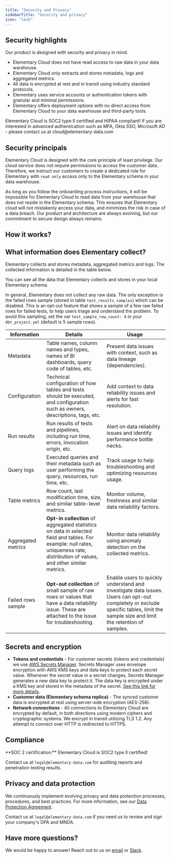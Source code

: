 ```yaml
---
title: "Security and Privacy"
sidebarTitle: "Security and privacy"
icon: "lock"
---
```





## Security highlights

Our product is designed with security and privacy in mind.

- Elementary Cloud does not have read access to raw data in your data warehouse.
- Elementary Cloud only extracts and stores metadata, logs and aggregated metrics.
- All data is encrypted at rest and in transit using industry standard protocols.
- Elementary uses service accounts or authentication tokens with granular and minimal permissions.
- Elementary offers deployment options with no direct access from Elementary Cloud to your data warehouse and third-party tools.

<Check>
  Elementary Cloud is SOC2 type II certified and HIPAA compliant!
</Check>

<Note>
  If you are interested in advanced authentication such as MFA, Okta SSO, Microsoft AD - please contact us at cloud@elementary-data.com
</Note>

## Security principals

Elementary Cloud is designed with the core principle of least privilege.
Our cloud service does not require permissions to access the customer data.
Therefore, we instruct our customers to create a dedicated role for Elementary with `read only` access only to the Elementary schema in your data warehouse.

As long as you follow the onboarding process instructions, it will be impossible for Elementary Cloud to read data from your warehouse that does not reside in the Elementary schema.
This ensures that Elementary cloud will not mistakenly access your data, and minimizes the risk in case of a data breach.
Our product and architecture are always evolving, but our commitment to secure design always remains.

## How it works?

<HowItWorks />

## What information does Elementary collect?

Elementary collects and stores metadata, aggregated metrics and logs.
The collected information is detailed in the table below.

You can see all the data that Elementary collects and stores in your local Elementary schema.

In general, Elementary does not collect any raw data. The only exception is the failed rows sample (stored in table `test_results_samples`) which can be disabled.
This is an opt-out feature that shows a sample of a few raw failed rows for failed tests, to help users triage and understand the problem.
To avoid this sampling, set the var `test_sample_row_count: 0` in your `dbt_project.yml` (default is 5 sample rows).

| Information        | Details                                                                                                                                                                           | Usage                                                                                                                                                                              |
| ------------------ | --------------------------------------------------------------------------------------------------------------------------------------------------------------------------------- | ---------------------------------------------------------------------------------------------------------------------------------------------------------------------------------- |
| Metadata           | Table names, column names and types, names of BI dashboards, query code of tables, etc.                                                                                           | Present data issues with context, such as data lineage (dependencies).                                                                                                             |
| Configuration      | Technical configuration of how tables and tests should be executed, and configuration such as owners, descriptions, tags, etc.                                                    | Add context to data reliability issues and alerts for fast resolution.                                                                                                             |
| Run results        | Run results of tests and pipelines, including run time, errors, invocation origin, etc.                                                                                           | Alert on data reliability issues and identify performance bottle necks.                                                                                                            |
| Query logs         | Executed queries and their metadata such as user performing the query, resources, run time, etc.                                                                                  | Track usage to help troubleshooting and optimizing resources usage.                                                                                                                |
| Table metrics      | Row count, last modification time, size, and similar table-level metrics.                                                                                                         | Monitor volume, freshness and similar data reliability factors.                                                                                                                    |
| Aggregated metrics | **Opt-in collection** of aggregated statistics on data in selected field and tables. For example: null rates, uniqueness rate, distribution of values, and other similar metrics. | Monitor data reliability using anomaly detection on the collected metrics.                                                                                                         |
| Failed rows sample | **Opt-out collection** of small sample of raw rows or values that have a data reliability issue. These are attached to the issue for troubleshooting.                             | Enable users to quickly understand and investigate data issues. Users can opt-out completely or exclude specific tables, limit the sample size and limit the retention of samples. |

## Secrets and encryption

- **Tokens and credentials** - For customer secrets (tokens and credentials) we use [AWS Secrets Manager](https://docs.aws.amazon.com/secretsmanager/latest/userguide/intro.html). Secrets Manager uses envelope encryption with AWS KMS keys and data keys to protect each secret value. Whenever the secret value in a secret changes, Secrets Manager generates a new data key to protect it. The data key is encrypted under a KMS key and stored in the metadata of the secret. [See this link for more details](https://docs.aws.amazon.com/secretsmanager/latest/userguide/intro.html).
- **Customer data (Elementary schema replica)** - The synced customer data is encrypted at rest using server-side encryption (AES-256).
- **Network connections** - All connections to Elementary Cloud are encrypted by default, in both directions using modern ciphers and cryptographic systems. We encrypt in transit utilizing TLS 1.2. Any attempt to connect over HTTP is redirected to HTTPS.

## Compliance

<Check>
  **SOC 2 certification:** Elementary Cloud is SOC2 type II certified!
</Check>

Contact us at `legal@elementary-data.com` for auditing reports and penetration testing results.

## Privacy and data protection

We continuously implement evolving privacy and data protection processes, procedures, and best practices.
For more information, see our [Data Protection Agreement](https://www.elementary-data.com/privacy).

Contact us at `legal@elementary-data.com` if you need us to review and sign your company's DPA and MNDA.

## Have more questions?

We would be happy to answer!
Reach out to us on [email](mailto:legal@elementary-data.com) or [Slack](https://elementary-data.com/community).
